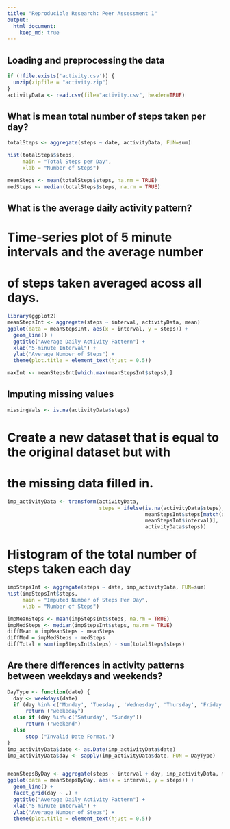 ---
title: "Reproducible Research: Peer Assessment 1"
output: 
  html_document:
    keep_md: true
---


## Loading and preprocessing the data
```{r loading}
if (!file.exists('activity.csv')) {
  unzip(zipfile = "activity.zip")
}
activityData <- read.csv(file="activity.csv", header=TRUE)
```

## What is mean total number of steps taken per day?
```{r totsteps}
totalSteps <- aggregate(steps ~ date, activityData, FUN=sum)

hist(totalSteps$steps,
     main = "Total Steps per Day",
     xlab = "Number of Steps")

meanSteps <- mean(totalSteps$steps, na.rm = TRUE)
medSteps <- median(totalSteps$steps, na.rm = TRUE)
```

## What is the average daily activity pattern?
# Time-series plot of 5 minute intervals and the average number
#  of steps taken averaged acoss all days.
```{r time-series}
library(ggplot2)
meanStepsInt <- aggregate(steps ~ interval, activityData, mean)
ggplot(data = meanStepsInt, aes(x = interval, y = steps)) +
  geom_line() +
  ggtitle("Average Daily Activity Pattern") +
  xlab("5-minute Interval") +
  ylab("Average Number of Steps") +
  theme(plot.title = element_text(hjust = 0.5))
```

```{r maxint}
maxInt <- meanStepsInt[which.max(meanStepsInt$steps),]
```
## Imputing missing values
```{r missing vals}
missingVals <- is.na(activityData$steps)
```
# Create a new dataset that is equal to the original dataset but with 
# the missing data filled in.
```{r filling-in}

imp_activityData <- transform(activityData,
                              steps = ifelse(is.na(activityData$steps),
                                             meanStepsInt$steps[match(activityData$interval,
                                             meanStepsInt$interval)],
                                             activityData$steps))
```
# Histogram of the total number of steps taken each day
```{r histFilled}
impStepsInt <- aggregate(steps ~ date, imp_activityData, FUN=sum)
hist(impStepsInt$steps,
     main = "Imputed Number of Steps Per Day",
     xlab = "Number of Steps")

impMeanSteps <- mean(impStepsInt$steps, na.rm = TRUE)
impMedSteps <- median(impStepsInt$steps, na.rm = TRUE)
diffMean = impMeanSteps - meanSteps
diffMed = impMedSteps - medSteps
diffTotal = sum(impStepsInt$steps) - sum(totalSteps$steps)
```
## Are there differences in activity patterns between weekdays and weekends?
```{r diffrence}
DayType <- function(date) {
  day <- weekdays(date)
  if (day %in% c('Monday', 'Tuesday', 'Wednesday', 'Thursday', 'Friday'))
      return ("weekeday")
  else if (day %in% c('Saturday', 'Sunday'))
      return ("weekend")
  else
      stop ("Invalid Date Format.")
}
imp_activityData$date <- as.Date(imp_activityData$date)
imp_activityData$day <- sapply(imp_activityData$date, FUN = DayType)


meanStepsByDay <- aggregate(steps ~ interval + day, imp_activityData, mean)
ggplot(data = meanStepsByDay, aes(x = interval, y = steps)) + 
  geom_line() +
  facet_grid(day ~ .) +
  ggtitle("Average Daily Activity Pattern") +
  xlab("5-minute Interval") +
  ylab("Average Number of Steps") +
  theme(plot.title = element_text(hjust = 0.5))
```